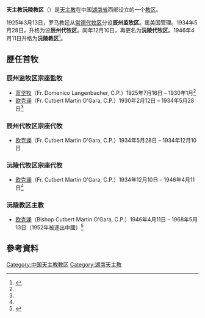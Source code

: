 {{Infobox Roman Catholic diocese
|Roman Catholic Diocese of = 沅陵教区
|Latin name of diocese =  Dioecesis Iuen-limensis
|image = 
|caption = 
|location = [[中国|中国]][[湖南省|湖南省]]
|territory = [[湖南省|湖南省]]西部
|population = 
|rite = [[罗马礼|罗马礼]]
|patron = 
|province = 湖南
|established = 1946年4月11日
|cathedral = 
|co-cathedral =
|leadership = 主教
|website = 
|pope = 
|metropolitan = 
|ordinary = 
|coadjutor archbishop =
|coadjutor bishop =
|auxiliary =
|emeritus =
}}

'''天主教沅陵教区'''（{{Lang-la|Dioecesis Iuen-limensis}}）是[[天主教|天主教]]在中国[[湖南省|湖南省]]西部设立的一个[[教区|教区]]。

1925年3月13日，罗马教廷从[[常德教区|常德代牧区]]分设'''辰州监牧区'''。属美国{{Link-en|苦難會|Passionists}}管理。1934年5月28日，升格为设'''辰州代牧区'''。同年12月10日，再更名为'''沅陵代牧区'''。1946年4月11日升格为'''沅陵教区'''<ref name=":0">{{Cite web|title=Diocese of Yuanling 沅陵, China|url=http://www.gcatholic.org/dioceses/diocese/yuan0.htm|access-date=2022-04-25|work=GCatholic|archive-date=2022-03-19|archive-url=https://web.archive.org/web/20220319180939/http://www.gcatholic.org/dioceses/diocese/yuan0.htm}}</ref>。

== 歷任首牧 ==
=== 辰州监牧区宗座監牧 ===
*[[蓝坚牧|蓝坚牧]]（Fr. Domenico Langenbacher, C.P.）1925年7月16日 – 1930年1月<ref name=":0" />
*[[欧克澜|欧克澜]]（Fr. Cutbert Martin O'Gara, C.P.）1930年2月12日 – 1934年5月28日<ref name=":0" />
=== 辰州代牧区宗座代牧 ===
*[[欧克澜|欧克澜]]（Fr. Cutbert Martin O'Gara, C.P.）1934年5月28日 – 1934年12月10日
=== 沅陵代牧区宗座代牧 ===
*[[欧克澜|欧克澜]]（Fr. Cutbert Martin O'Gara, C.P.）1934年12月10日 – 1946年4月11日<ref name=":0" />
=== 沅陵教区主教 ===
*[[欧克澜|欧克澜]]（Bishop Cutbert Martin O'Gara, C.P.）1946年4月11日 – 1968年5月13日（1952年被逐出中國）<ref>{{Cite book|title=湘西1949|last=倪进|first=|publisher=南文博雅|year=2014}}</ref>

==參考資料==
<div class="references-small">
<references />
</div>

{{中国天主教教区}}
[[Category:中国天主教教区|Category:中国天主教教区]]
[[Category:湖南天主教|Category:湖南天主教]]